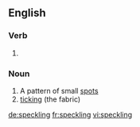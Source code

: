 ==English==

===Verb===
{{head|en|present participle}}

# {{present participle of|speckle|lang=en}}

===Noun===
{{en-noun}}

# A pattern of small [[spot]]s
# [[ticking]] (the fabric)

[[de:speckling]]
[[fr:speckling]]
[[vi:speckling]]